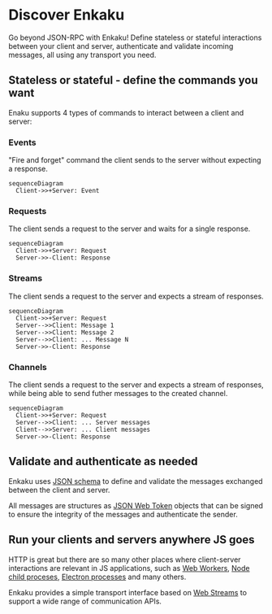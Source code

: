 # Discover Enkaku

Go beyond JSON-RPC with Enkaku! Define stateless or stateful interactions between your client and server, authenticate and validate incoming messages, all using any transport you need.

## Stateless or stateful - define the commands you want

Enaku supports 4 types of commands to interact between a client and server:

### Events

"Fire and forget" command the client sends to the server without expecting a response.

```mermaid
sequenceDiagram
  Client->>+Server: Event
```

### Requests

The client sends a request to the server and waits for a single response.

```mermaid
sequenceDiagram
  Client->>+Server: Request
  Server->>-Client: Response
```

### Streams

The client sends a request to the server and expects a stream of responses.

```mermaid
sequenceDiagram
  Client->>+Server: Request
  Server-->>Client: Message 1
  Server-->>Client: Message 2
  Server-->>Client: ... Message N
  Server->>-Client: Response
```

### Channels

The client sends a request to the server and expects a stream of responses, while being able to send futher messages to the created channel.

```mermaid
sequenceDiagram
  Client->>+Server: Request
  Server-->>Client: ... Server messages
  Client-->>Server: ... Client messages
  Server->>-Client: Response
```

## Validate and authenticate as needed

Enkaku uses [JSON schema](https://json-schema.org/) to define and validate the messages exchanged between the client and server.

All messages are structures as [JSON Web Token](https://jwt.io/) objects that can be signed to ensure the integrity of the messages and authenticate the sender.

## Run your clients and servers anywhere JS goes

HTTP is great but there are so many other places where client-server interactions are relevant in JS applications, such as [Web Workers](https://developer.mozilla.org/en-US/docs/Web/API/Web_Workers_API), [Node child proceses](https://nodejs.org/api/child_process.html), [Electron processes](https://www.electronjs.org/docs/latest/tutorial/ipc) and many others.

Enkaku provides a simple transport interface based on [Web Streams](https://developer.mozilla.org/en-US/docs/Web/API/Streams_API) to support a wide range of communication APIs.
